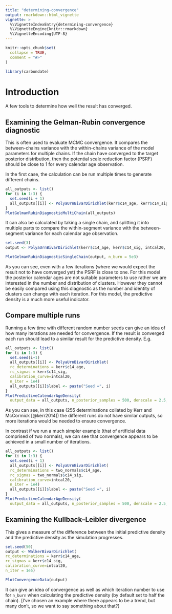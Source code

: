 ```yaml
---
title: "determining-convergence"
output: rmarkdown::html_vignette
vignette: >
  %\VignetteIndexEntry{determining-convergence}
  %\VignetteEngine{knitr::rmarkdown}
  %\VignetteEncoding{UTF-8}
---
```


```r
knitr::opts_chunk$set(
  collapse = TRUE,
  comment = "#>"
)
```

```r
library(carbondate)
```

# Introduction

A few tools to determine how well the result has converged.

## Examining the Gelman-Rubin convergence diagnostic

This is often used to evaluate MCMC convergence. It compares the between-chains variance with the within-chains variance of the model parameters for multiple chains. If the chain have converged to the target posterior distribution, then the potential scale reduction factor (PSRF) should be close to 1 for every calendar age observation.

In the first case, the calculation can be run multiple times to generate different chains.

```r
all_outputs <- list()
for (i in 1:3) {
  set.seed(i + 1)
  all_outputs[[i]] <- PolyaUrnBivarDirichlet(kerr$c14_age, kerr$c14_sig, intcal20, n_iter = 1e4)
}
PlotGelmanRubinDiagnosticMultiChain(all_outputs)
```

It can also be calculated by taking a single chain, and splitting it into multiple parts to compare the within-segment variance with the between-segment variance for each calendar age observation. 

```r
set.seed(3)
output <- PolyaUrnBivarDirichlet(kerr$c14_age, kerr$c14_sig, intcal20, n_iter = 2e4)

PlotGelmanRubinDiagnosticSingleChain(output, n_burn = 5e3)
```

As you can see, even with a few iterations (where we would expect the result not to have converged yet)
the PSRF is close to one. For this model the posterior calendar ages are not suitable parameters to
use rather we are interested in the number and distribution of clusters. However they cannot be easily
compared using this diagnostic as the number and identity of clusters can change with each iteration. For this model, the predictive density is a much more useful indicator.

## Compare multiple runs

Running a few time with different random number seeds can give an idea of how many iterations are needed for convergence. If the result is converged each run should lead to a similar result for the predictive density. E.g.

```r
all_outputs <- list()
for (i in 1:3) {
  set.seed(i+1)
  all_outputs[[i]] <- PolyaUrnBivarDirichlet(
  rc_determinations = kerr$c14_age,
  rc_sigmas = kerr$c14_sig,
  calibration_curve=intcal20,
  n_iter = 1e4)
  all_outputs[[i]]$label <- paste("Seed =", i)
}
PlotPredictiveCalendarAgeDensity(
  output_data = all_outputs, n_posterior_samples = 500, denscale = 2.5, interval_width = "1sigma")
```

As you can see, in this case (255 determinations collated by Kerr and McCormick [@kerr2014]) the different runs do not have similar outputs, so more iterations would be needed to ensure convergence.

In contrast if we run a much simpler example (that of artificial data comprised of two normals), we can see that convergence appears to be achieved in a small number of iterations.

```r
all_outputs <- list()
for (i in 1:3) {
  set.seed(i + 1)
  all_outputs[[i]] <- PolyaUrnBivarDirichlet(
  rc_determinations = two_normals$c14_age,
  rc_sigmas = two_normals$c14_sig,
  calibration_curve=intcal20,
  n_iter = 1e4)
  all_outputs[[i]]$label <- paste("Seed =", i)
}
PlotPredictiveCalendarAgeDensity(
  output_data = all_outputs, n_posterior_samples = 500, denscale = 2.5, interval_width = "1sigma")
```


## Examining the Kullback--Leibler divergence

This gives a measure of the difference between the initial predictive density and the predictive
density as the simulation progresses.

```r
set.seed(50)
output <- WalkerBivarDirichlet(
rc_determinations = kerr$c14_age,
rc_sigmas = kerr$c14_sig,
calibration_curve=intcal20,
n_iter = 1e5)

PlotConvergenceData(output)
```

It can give an idea of convergence as well as which iteration number to use for `n_burn` when
calculating the predictive density (by default set to half the chain). [I've chosen an example where
there appears to be a trend, but many don't, so we want to say something about that?]

